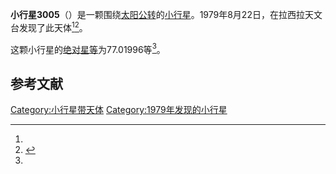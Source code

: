 {{Infobox planet
| bgcolour = #FFFFC0
| name = 3005 Pervictoralex
| symbol = 
| image = 
| caption = 
| discovery = yes
| discovery_ref = 
| discoverer = {{link-en|英格瓦·克拉斯·拉格尔科维斯特|Claes-Ingvar Lagerkvist}}
| discovery_site = [[拉西拉天文台|拉西拉天文台]] 
| discovered = 1979年8月22日
| designations = yes
| mp_name = 
| named_after = 
| alt_names = 1979 QK2/ 1964 JA
| mp_category = [[主带小行星|主带小行星]]
| orbit_ref = <ref name="a">[http://ssd.jpl.nasa.gov/sbdb.cgi?sstr=3005 3005 Pervictoralex] {{Wayback|url=http://ssd.jpl.nasa.gov/sbdb.cgi?sstr=3005 |date=20200917151837 }}，小行星數據庫瀏覽器（JPL Small-Body Database Browser）－[[美国国家航空航天局|美国国家航空航天局]]喷气推进实验室</ref>
| epoch = 2456400.5 (2013年4月18日更新)
| aphelion = {{convert|2.8068404|AU|km|3|abbr=on|lk=out}}
| perihelion = {{convert|1.9298722|AU|km|3|abbr=on}}
| semimajor = {{convert|2.3683563|AU|km|3|abbr=on}}
| eccentricity = 0.1851428
| period = 1331.278677 [[日|日]]<br />3.64[[儒略年|儒略年]]
| avg_speed = 
| inclination = 2.35995
| asc_node = 177.65087
| mean_anomaly = 
| arg_peri = 77.01996
| satellites = 
| physical_characteristics = yes
| dimensions = 
| mass = 
| density = 
| surface_grav = 
| escape_velocity = 
| sidereal_day = 
| axial_tilt = 
| pole_ecliptic_lat = 
| pole_ecliptic_lon = 
| albedo = 
| temperatures= 
| temp_name1 = 
| mean_temp_1 = 
| max_temp_1 = 
| temp_name2 = 
| max_temp_2 = 
| spectral_type = 
| abs_magnitude = 77.01996
}}

'''小行星3005'''（{{lang-en|3005 Pervictoralex}}）是一颗围绕[[太阳|太阳]][[公转|公转]]的[[小行星|小行星]]。1979年8月22日，{{link-en|英格瓦·克拉斯·拉格尔科维斯特|Claes-Ingvar Lagerkvist}}在拉西拉天文台发现了此天体<ref name="a" /><ref>{{cite news|title=小行星列表|url=http://cfa-www.harvard.edu/iau/lists/NumberedMPs.txt|accessdate=2013-07-08|newspaper=哈佛大学|archive-date=2008-05-17|archive-url=https://web.archive.org/web/20080517010638/http://cfa-www.harvard.edu/iau/lists/NumberedMPs.txt|dead-url=no}}</ref>。

这颗小行星的[[绝对星等|绝对星等]]为77.01996等<ref name="a" />。

==参考文献==
{{reflist}}
{{Minor Planet Number|[[小行星3004|小行星3004]]|[[小行星3006|小行星3006]]}}

{{小天体}}

[[Category:小行星带天体|Category:小行星带天体]]
[[Category:1979年发现的小行星|Category:1979年发现的小行星]]

{{asteroid-stub}}